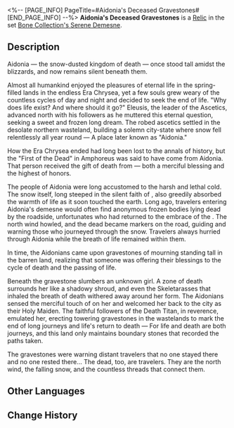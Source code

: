 <%-- [PAGE_INFO]
PageTitle=#Aidonia's Deceased Gravestones#
[END_PAGE_INFO] --%>
{{Relic Infobox
|id        = 63195
|image     = Item Aidonia's Deceased Gravestones.png{{subst:void|<!--$UPLOAD:<<SpriteOutput/RelicFigures/IconRelic_319_5.png>-<Item Aidonia's Deceased Gravestones.png>-<Relic Icons>>-->}}
|set       = Bone Collection's Serene Demesne
|piece     = Link Rope
|mentions  = 
}}
{{Description|Encapsulated in the Planar Sphere is Aidonia of Amphoreus. Believers of {{Rubi|Thanatos|Death Titan}} have raised colossal monuments on the snow plains, offering tribute to the Holy Maiden who brings them the blessing of death.}}
'''Aidonia's Deceased Gravestones''' is a [[Relic]] in the set [[Bone Collection's Serene Demesne]].

==Description==
Aidonia &mdash; the snow-dusted kingdom of death &mdash; once stood tall amidst the blizzards, and now remains silent beneath them.

Almost all humankind enjoyed the pleasures of eternal life in the spring-filled lands in the endless Era Chrysea, yet a few souls grew weary of the countless cycles of day and night and decided to seek the end of life. "Why does life exist? And where should it go?" Eleusis, the leader of the Ascetics, advanced north with his followers as he muttered this eternal question, seeking a sweet and frozen long dream. The robed ascetics settled in the desolate northern wasteland, building a solemn city-state where snow fell relentlessly all year round &mdash; A place later known as "Aidonia."

How the Era Chrysea ended had long been lost to the annals of history, but the "First of the Dead" in Amphoreus was said to have come from Aidonia. That person received the gift of death from {{Rubi|Thanatos|Death Titan}} &mdash; both a merciful blessing and the highest of honors.

The people of Aidonia were long accustomed to the harsh and lethal cold. The snow itself, long steeped in the silent faith of {{Rubi|Thanatos|Death Titan}}, also greedily absorbed the warmth of life as it soon touched the earth. Long ago, travelers entering Aidonia's demesne would often find anonymous frozen bodies lying dead by the roadside, unfortunates who had returned to the embrace of the {{Rubi|Hand of Shadow|Death Titan}}. The north wind howled, and the dead became markers on the road, guiding and warning those who journeyed through the snow. Travelers always hurried through Aidonia while the breath of life remained within them.

In time, the Aidonians came upon gravestones of mourning standing tall in the barren land, realizing that someone was offering their blessings to the cycle of death and the passing of life.

Beneath the gravestone slumbers an unknown girl. A zone of death surrounds her like a shadowy shroud, and even the Skeletarasses that inhaled the breath of death withered away around her form. The Aidonians sensed the merciful touch of {{Rubi|Thanatos|Death Titan}} on her and welcomed her back to the city as their Holy Maiden. The faithful followers of the Death Titan, in reverence, emulated her, erecting towering gravestones in the wastelands to mark the end of long journeys and life's return to death &mdash; For life and death are both journeys, and this land only maintains boundary stones that recorded the paths taken.

The gravestones were warning distant travelers that no one stayed there and no one rested there... The dead, too, are travelers. They are the north wind, the falling snow, and the countless threads that connect them.

==Other Languages==
{{Other Languages
|en   = Aidonia's Deceased Gravestones
|zhs  = 哀地里亚的殁名祭碑
|zht  = 哀地里亞的歿名祭碑
|ja   = エイジリアの{{Rubi|慰霊祭碑|いれいさいひ}}
|ko   = 아이도니아의 무명 비석
|es   = Lápida a los difuntos de Aidonia
|fr   = Tombes des défunts d'Aidonia
|ru   = Поминальный обелиск Айдонии
|th   = Aidonia's Deceased Gravestones
|vi   = Bia Tưởng Niệm Người Đã Khuất Của Aidonia
|de   = Grabsteine von Aidonia
|id   = Aidonia's Deceased Gravestones
|pt   = Túmulos dos Mortos de Aidonia
}}

==Change History==
{{Change History|3.1}}
